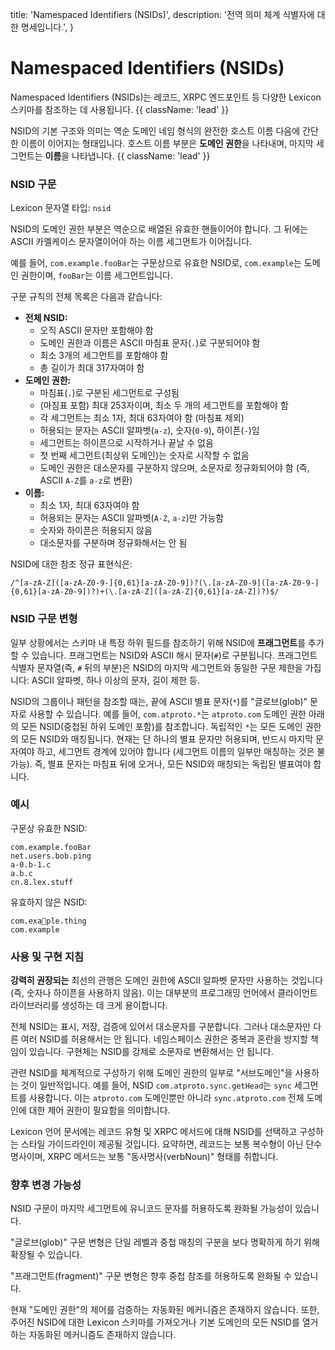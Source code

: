   title: 'Namespaced Identifiers (NSIDs)',
  description: '전역 의미 체계 식별자에 대한 명세입니다.',
}

# Namespaced Identifiers (NSIDs)

Namespaced Identifiers (NSIDs)는 레코드, XRPC 엔드포인트 등 다양한 Lexicon 스키마를 참조하는 데 사용됩니다. {{ className: 'lead' }}

NSID의 기본 구조와 의미는 역순 도메인 네임 형식의 완전한 호스트 이름 다음에 간단한 이름이 이어지는 형태입니다. 호스트 이름 부분은 **도메인 권한**을 나타내며, 마지막 세그먼트는 **이름**을 나타냅니다. {{ className: 'lead' }}

### NSID 구문

Lexicon 문자열 타입: `nsid`

NSID의 도메인 권한 부분은 역순으로 배열된 유효한 핸들이어야 합니다. 그 뒤에는 ASCII 카멜케이스 문자열이어야 하는 이름 세그먼트가 이어집니다.

예를 들어, `com.example.fooBar`는 구문상으로 유효한 NSID로, `com.example`는 도메인 권한이며, `fooBar`는 이름 세그먼트입니다.

구문 규칙의 전체 목록은 다음과 같습니다:

- **전체 NSID:**
    - 오직 ASCII 문자만 포함해야 함
    - 도메인 권한과 이름은 ASCII 마침표 문자(`.`)로 구분되어야 함
    - 최소 3개의 세그먼트를 포함해야 함
    - 총 길이가 최대 317자여야 함
- **도메인 권한:**
    - 마침표(`.`)로 구분된 세그먼트로 구성됨
    - (마침표 포함) 최대 253자이며, 최소 두 개의 세그먼트를 포함해야 함
    - 각 세그먼트는 최소 1자, 최대 63자여야 함 (마침표 제외)
    - 허용되는 문자는 ASCII 알파벳(`a-z`), 숫자(`0-9`), 하이픈(`-`)임
    - 세그먼트는 하이픈으로 시작하거나 끝날 수 없음
    - 첫 번째 세그먼트(최상위 도메인)는 숫자로 시작할 수 없음
    - 도메인 권한은 대소문자를 구분하지 않으며, 소문자로 정규화되어야 함 (즉, ASCII `A-Z`를 `a-z`로 변환)
- **이름:**
    - 최소 1자, 최대 63자여야 함
    - 허용되는 문자는 ASCII 알파벳(`A-Z`, `a-z`)만 가능함
    - 숫자와 하이픈은 허용되지 않음
    - 대소문자를 구분하며 정규화해서는 안 됨

NSID에 대한 참조 정규 표현식은:

```
/^[a-zA-Z]([a-zA-Z0-9-]{0,61}[a-zA-Z0-9])?(\.[a-zA-Z0-9]([a-zA-Z0-9-]{0,61}[a-zA-Z0-9])?)+(\.[a-zA-Z]([a-zA-Z]{0,61}[a-zA-Z])?)$/
```

### NSID 구문 변형

일부 상황에서는 스키마 내 특정 하위 필드를 참조하기 위해 NSID에 **프래그먼트**를 추가할 수 있습니다. 프래그먼트는 NSID와 ASCII 해시 문자(`#`)로 구분됩니다. 프래그먼트 식별자 문자열(즉, `#` 뒤의 부분)은 NSID의 마지막 세그먼트와 동일한 구문 제한을 가집니다: ASCII 알파벳, 하나 이상의 문자, 길이 제한 등.

NSID의 그룹이나 패턴을 참조할 때는, 끝에 ASCII 별표 문자(`*`)를 "글로브(glob)" 문자로 사용할 수 있습니다. 예를 들어, `com.atproto.*`는 `atproto.com` 도메인 권한 아래의 모든 NSID(중첩된 하위 도메인 포함)를 참조합니다. 독립적인 `*`는 모든 도메인 권한의 모든 NSID와 매칭됩니다. 현재는 단 하나의 별표 문자만 허용되며, 반드시 마지막 문자여야 하고, 세그먼트 경계에 있어야 합니다 (세그먼트 이름의 일부만 매칭하는 것은 불가능). 즉, 별표 문자는 마침표 뒤에 오거나, 모든 NSID와 매칭되는 독립된 별표여야 합니다.

### 예시

구문상 유효한 NSID:

```
com.example.fooBar
net.users.bob.ping
a-0.b-1.c
a.b.c
cn.8.lex.stuff
```

유효하지 않은 NSID:

```
com.exa💩ple.thing
com.example
```

### 사용 및 구현 지침

**강력히 권장되는** 최선의 관행은 도메인 권한에 ASCII 알파벳 문자만 사용하는 것입니다 (즉, 숫자나 하이픈을 사용하지 않음). 이는 대부분의 프로그래밍 언어에서 클라이언트 라이브러리를 생성하는 데 크게 용이합니다.

전체 NSID는 표시, 저장, 검증에 있어서 대소문자를 구분합니다. 그러나 대소문자만 다른 여러 NSID를 허용해서는 안 됩니다. 네임스페이스 권한은 중복과 혼란을 방지할 책임이 있습니다. 구현체는 NSID를 강제로 소문자로 변환해서는 안 됩니다.

관련 NSID를 체계적으로 구성하기 위해 도메인 권한의 일부로 "서브도메인"을 사용하는 것이 일반적입니다. 예를 들어, NSID `com.atproto.sync.getHead`는 `sync` 세그먼트를 사용합니다. 이는 `atproto.com` 도메인뿐만 아니라 `sync.atproto.com` 전체 도메인에 대한 제어 권한이 필요함을 의미합니다.

Lexicon 언어 문서에는 레코드 유형 및 XRPC 메서드에 대해 NSID를 선택하고 구성하는 스타일 가이드라인이 제공될 것입니다. 요약하면, 레코드는 보통 복수형이 아닌 단수 명사이며, XRPC 메서드는 보통 "동사명사(verbNoun)" 형태를 취합니다.

### 향후 변경 가능성

NSID 구문이 마지막 세그먼트에 유니코드 문자를 허용하도록 완화될 가능성이 있습니다.

"글로브(glob)" 구문 변형은 단일 레벨과 중첩 매칭의 구분을 보다 명확하게 하기 위해 확장될 수 있습니다.

"프래그먼트(fragment)" 구문 변형은 향후 중첩 참조를 허용하도록 완화될 수 있습니다.

현재 "도메인 권한"의 제어를 검증하는 자동화된 메커니즘은 존재하지 않습니다. 또한, 주어진 NSID에 대한 Lexicon 스키마를 가져오거나 기본 도메인의 모든 NSID를 열거하는 자동화된 메커니즘도 존재하지 않습니다.
